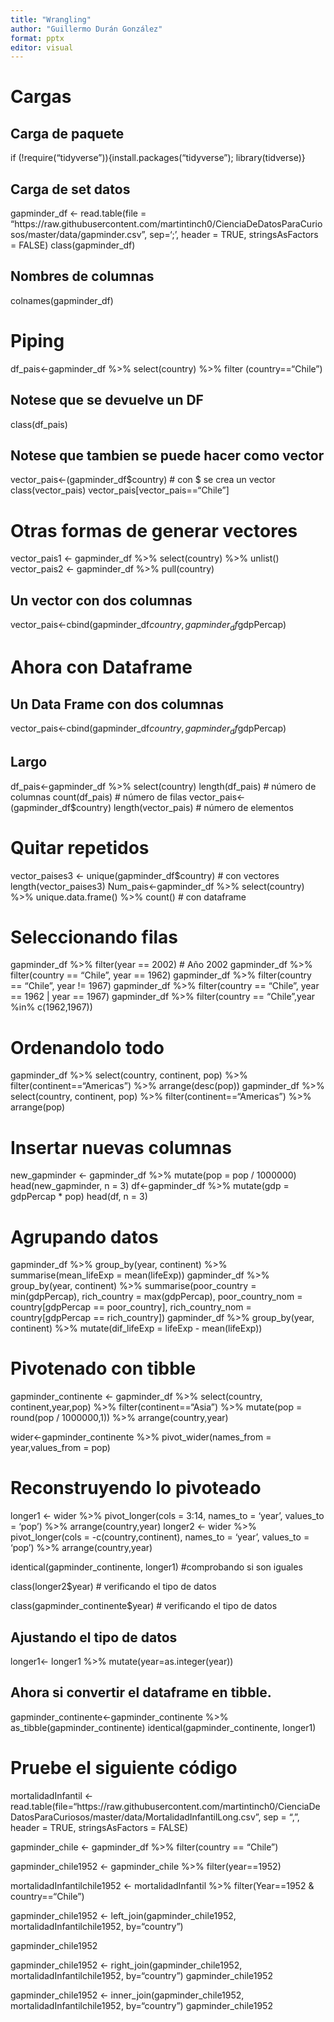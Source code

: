 ```yaml
---
title: "Wrangling"
author: "Guillermo Durán González"
format: pptx
editor: visual
---
```


# Cargas

## Carga de paquete 
if (!require("tidyverse")){install.packages("tidyverse"); library(tidverse)}

## Carga de set datos
gapminder_df <- read.table(file = "https://raw.githubusercontent.com/martintinch0/CienciaDeDatosParaCuriosos/master/data/gapminder.csv",
                           sep=';',
                           header = TRUE,
                           stringsAsFactors = FALSE)
class(gapminder_df)

## Nombres de columnas
colnames(gapminder_df)


# Piping

df_pais<-gapminder_df %>% select(country) %>%  filter (country=="Chile")

## Notese que se devuelve un DF
class(df_pais)

## Notese que tambien se puede hacer como vector
vector_pais<-(gapminder_df$country) # con $ se crea un vector
class(vector_pais)
vector_pais[vector_pais=="Chile"]

# Otras formas de generar vectores

vector_pais1 <- gapminder_df %>% select(country) %>% unlist()
vector_pais2 <- gapminder_df %>% pull(country)

## Un vector con dos columnas 
vector_pais<-cbind(gapminder_df$country,gapminder_df$gdpPercap)

# Ahora con Dataframe

## Un Data Frame con dos columnas
vector_pais<-cbind(gapminder_df$country,gapminder_df$gdpPercap)

## Largo

df_pais<-gapminder_df %>% select(country)
length(df_pais) # número de columnas
count(df_pais) # número de filas
vector_pais<-(gapminder_df$country)
length(vector_pais) # número de elementos


# Quitar repetidos

vector_paises3 <- unique(gapminder_df$country) # con vectores
length(vector_paises3)
Num_pais<-gapminder_df %>% select(country) %>% unique.data.frame() %>% count() # con dataframe

# Seleccionando filas

gapminder_df %>%  filter(year == 2002) # Año 2002
gapminder_df %>% filter(country == "Chile", year == 1962)
gapminder_df %>% filter(country == "Chile", year != 1967)
gapminder_df %>% filter(country == "Chile", year == 1962 | year == 1967)
gapminder_df %>% filter(country == "Chile",year %in% c(1962,1967))

# Ordenandolo todo

gapminder_df %>% select(country, continent, pop) %>% filter(continent=="Americas") %>% arrange(desc(pop))
gapminder_df %>% select(country, continent, pop) %>% filter(continent=="Americas") %>% arrange(pop)

# Insertar nuevas columnas
new_gapminder <- gapminder_df %>% mutate(pop = pop / 1000000)
head(new_gapminder, n = 3)
df<-gapminder_df %>% mutate(gdp = gdpPercap * pop)
head(df, n = 3)

# Agrupando datos

gapminder_df %>% group_by(year, continent) %>%  summarise(mean_lifeExp = mean(lifeExp))
gapminder_df %>% group_by(year, continent) %>%
  summarise(poor_country = min(gdpPercap),
            rich_country = max(gdpPercap),
            poor_country_nom = country[gdpPercap == poor_country],
            rich_country_nom = country[gdpPercap == rich_country])
gapminder_df %>% group_by(year, continent) %>%
  mutate(dif_lifeExp = lifeExp - mean(lifeExp))

# Pivotenado con tibble
gapminder_continente <- gapminder_df %>% 
  select(country, continent,year,pop) %>% filter(continent=="Asia") %>%
  mutate(pop = round(pop / 1000000,1)) %>%
  arrange(country,year) 

wider<-gapminder_continente %>%
  pivot_wider(names_from = year,values_from = pop) 

# Reconstruyendo lo pivoteado

longer1 <- wider %>%
  pivot_longer(cols = 3:14,
               names_to = 'year',
               values_to = 'pop') %>%
  arrange(country,year)
longer2 <- wider %>%
  pivot_longer(cols = -c(country,continent),
               names_to = 'year',
               values_to = 'pop') %>%
arrange(country,year)

identical(gapminder_continente, longer1) #comprobando si son iguales

class(longer2$year) # verificando el tipo de datos

class(gapminder_continente$year) # verificando el tipo de datos

## Ajustando el tipo de datos

longer1<- longer1 %>% mutate(year=as.integer(year)) 

## Ahora si convertir el dataframe en tibble.

gapminder_continente<-gapminder_continente %>% as_tibble(gapminder_continente)
identical(gapminder_continente, longer1)


# Pruebe el siguiente código


mortalidadInfantil <- read.table(file="https://raw.githubusercontent.com/martintinch0/CienciaDeDatosParaCuriosos/master/data/MortalidadInfantilLong.csv",
                                 sep = ",",
                                 header = TRUE,
                                 stringsAsFactors = FALSE)
                                 
gapminder_chile <- gapminder_df %>% 
  filter(country == "Chile")
  
gapminder_chile1952 <- gapminder_chile %>%
  filter(year==1952)
  
mortalidadInfantilchile1952 <- mortalidadInfantil %>%
  filter(Year==1952 & country=="Chile")
  
gapminder_chile1952 <- left_join(gapminder_chile1952,
                                     mortalidadInfantilchile1952,
                                     by="country")
                                     
gapminder_chile1952 

gapminder_chile1952 <- right_join(gapminder_chile1952,
                                 mortalidadInfantilchile1952,
                                 by="country")
gapminder_chile1952 

gapminder_chile1952 <- inner_join(gapminder_chile1952,
                                 mortalidadInfantilchile1952,
                                 by="country")
gapminder_chile1952 
